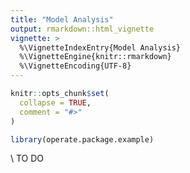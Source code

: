 ```yaml
---
title: "Model Analysis"
output: rmarkdown::html_vignette
vignette: >
  %\VignetteIndexEntry{Model Analysis}
  %\VignetteEngine{knitr::rmarkdown}
  %\VignetteEncoding{UTF-8}
---
```


```r
knitr::opts_chunk$set(
  collapse = TRUE,
  comment = "#>"
)
```

```r
library(operate.package.example)
```

\\ TO DO

